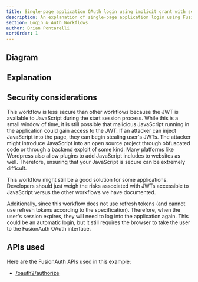 ```yaml
---
title: Single-page application OAuth login using implicit grant with session
description: An explanation of single-page application login using FusionAuth OAuth interface with the implicit grant with server-side sessions
section: Login & Auth Workflows
author: Brian Pontarelli
sortOrder: 1
---
```


<Intro/>

## Diagram

<Legend/>

<Diagram/>

## Explanation

<OrderedList>
  <Step1/>
  <Step2/>
  <Step3/>
  <Step4/>
  <Step5/>
  <Step6/>
  <Step7/>
  <Step8/>
  <Step9/>
  <Step10/>
  <Step11/>
  <Step12/>
  <Step13/>
  <Step14/>
  <Step15/>
</OrderedList>

## Security considerations

This workflow is less secure than other workflows because the JWT is available to JavaScript during the start session process. While this is a small window of time, it is still possible that malicious JavaScript running in the application could gain access to the JWT. If an attacker can inject JavaScript into the page, they can begin stealing user's JWTs. The attacker might introduce JavaScript into an open source project through obfuscated code or through a backend exploit of some kind. Many platforms like Wordpress also allow plugins to add JavaScript includes to websites as well. Therefore, ensuring that your JavaScript is secure can be extremely difficult.

This workflow might still be a good solution for some applications. Developers should just weigh the risks associated with JWTs accessible to JavaScript versus the other workflows we have documented.

Additionally, since this workflow does not use refresh tokens (and cannot use refresh tokens according to the specification). Therefore, when the user's session expires, they will need to log into the application again. This could be an automatic login, but it still requires the browser to take the user to the FusionAuth OAuth interface.

## APIs used

Here are the FusionAuth APIs used in this example:

* [/oauth2/authorize](/docs/v1/tech/oauth/endpoints#authorize)

